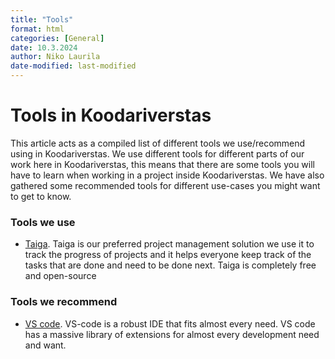 ```yaml
---
title: "Tools"
format: html
categories: [General]
date: 10.3.2024
author: Niko Laurila
date-modified: last-modified
---
```


# Tools in Koodariverstas

This article acts as a compiled list of different tools we use/recommend using in Koodariverstas. We use different tools for different parts of our work here in Koodariverstas, this means that there are some tools you will have to learn when working in a project inside Koodariverstas. We have also gathered some recommended tools for different use-cases you might want to get to know.

### Tools we use

-   [Taiga](https://taiga.io/). Taiga is our preferred project management solution we use it to track the progress of projects and it helps everyone keep track of the tasks that are done and need to be done next. Taiga is completely free and open-source

### Tools we recommend

-   [VS code](https://code.visualstudio.com/). VS-code is a robust IDE that fits almost every need. VS code has a massive library of extensions for almost every development need and want.
